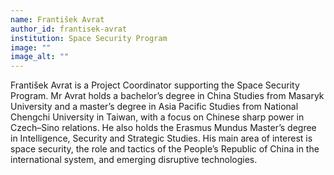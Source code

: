 ```yaml
---
name: František Avrat
author_id: frantisek-avrat
institution: Space Security Program
image: ""
image_alt: ""
---
```


František Avrat is a Project Coordinator supporting the Space Security Program. Mr Avrat holds a bachelor’s degree in China Studies from Masaryk University and a master’s degree in Asia Pacific Studies from National Chengchi University in Taiwan, with a focus on Chinese sharp power in Czech–Sino relations. He also holds the Erasmus Mundus Master’s degree in Intelligence, Security and Strategic Studies. His main area of interest is space security, the role and tactics of the People’s Republic of China in the international system, and emerging disruptive technologies.
